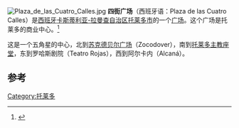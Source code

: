 [[File:Plaza_de_las_Cuatro_Calles.jpg|thumb]]
'''四街广场'''（西班牙语：Plaza de las Cuatro Calles）是[[西班牙|西班牙]][[卡斯蒂利亚-拉曼查自治区|卡斯蒂利亚-拉曼查自治区]][[托莱多_(西班牙)|托莱多市]]的一个[[广场|广场]]。这个广场是托莱多的商业中心。<ref>{{cite web | author = ABC (newspaper) | title = Un paseo por las cuatro calles | url = http://www.abc.es/toledo/ciudad/20131120/abci-paseo-cuatro-calles-201311202021.html | accessdate = 2020-08-31 | archive-date = 2017-09-28 | archive-url = https://web.archive.org/web/20170928103311/http://www.abc.es/toledo/ciudad/20131120/abci-paseo-cuatro-calles-201311202021.html | dead-url = no }}</ref>

这是一个五角星的中心，北到[[苏克德贝尔广场|苏克德贝尔广场]]（Zocodover），南到[[托莱多主教座堂|托莱多主教座堂]]，东到罗哈斯剧院（Teatro Rojas），西到阿尔卡内（Alcaná）。

==参考==
{{reflist}}
[[Category:托莱多|Category:托莱多]]